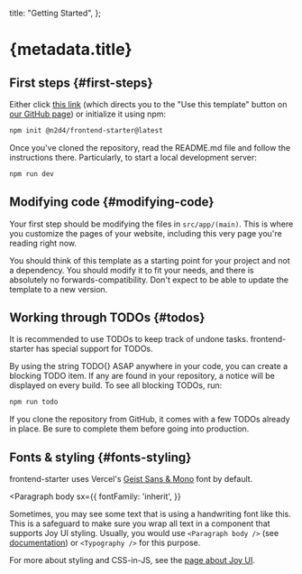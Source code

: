 
  title: "Getting Started",
};


# {metadata.title}

## First steps \{#first-steps}

Either click [this link](https://github.com/new?template_name=frontend-starter&template_owner=N2D4) (which directs you to the "Use this template" button on [our GitHub page](https://github.com/N2D4/frontend-starter)) or initialize it using npm:

```sh
npm init @n2d4/frontend-starter@latest
```

Once you've cloned the repository, read the README.md file and follow the instructions there. Particularly, to start a local development server:

```sh
npm run dev
```


## Modifying code \{#modifying-code}

Your first step should be modifying the files in `src/app/(main)`. This is where you customize the pages of your website, including this very page you're reading right now.

You should think of this template as a starting point for your project and not a dependency. You should modify it to fit your needs, and there is absolutely no forwards-compatibility. Don't expect to be able to update the template to a new version.


## Working through TODOs \{#todos}

It is recommended to use TODOs to keep track of undone tasks. frontend-starter has special support for TODOs.

By using the string TODO{} ASAP anywhere in your code, you can create a blocking TODO item. If any are found in your repository, a notice will be displayed on every build. To see all blocking TODOs, run:

```sh
npm run todo
```

If you clone the repository from GitHub, it comes with a few TODOs already in place. Be sure to complete them before going into production.


## Fonts & styling \{#fonts-styling}

frontend-starter uses Vercel's [Geist Sans & Mono](https://vercel.com/font) font by default.

<Paragraph
  body
  sx={{
    fontFamily: 'inherit',
  }}
>
  Sometimes, you may see some text that is using a handwriting font like this. <Typography display="inline" component="span">This is a safeguard to make sure you wrap all text in a component that supports Joy UI styling. Usually, you would use `<Paragraph body />` (see [documentation](/components/paragraph)) or `<Typography />` for this purpose.</Typography>
</Paragraph>

For more about styling and CSS-in-JS, see the [page about Joy UI](/joy-ui).
